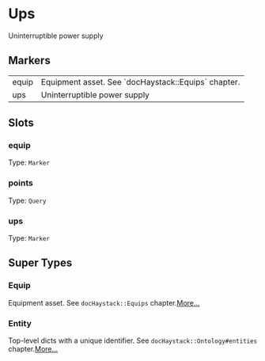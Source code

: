 # Ups
Uninterruptible power supply
## Markers
<table>
<tbody>
<tr>
<td className='p-2 align-top'><span className='bg-sky-200 rounded-md px-3 py-1 text-sky-700 block font-semibold text-center text-sm'>equip </span></td>
<td className='p-2 align-top'>Equipment asset. See `docHaystack::Equips` chapter.</td>
</tr>
<tr>
<td className='p-2 align-top'><span className='bg-sky-200 rounded-md px-3 py-1 text-sky-700 block font-semibold text-center text-sm'>ups </span></td>
<td className='p-2 align-top'>Uninterruptible power supply</td>
</tr>
</tbody>
</table>

## Slots

### equip
Type: `Marker`

### points
Type: `Query`

### ups
Type: `Marker`



## Super Types
### Equip
Equipment asset.
See `docHaystack::Equips` chapter.[More...](./Equip)

### Entity
Top-level dicts with a unique identifier.
See `docHaystack::Ontology#entities` chapter.[More...](./Entity)


